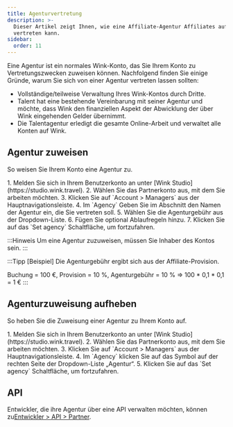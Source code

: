 ```yaml
---
title: Agenturvertretung
description: >-
  Dieser Artikel zeigt Ihnen, wie eine Affiliate-Agentur Affiliates auf Wink
  vertreten kann.
sidebar:
  order: 11
---
```


Eine Agentur ist ein normales Wink-Konto, das Sie Ihrem Konto zu Vertretungszwecken zuweisen können. Nachfolgend finden Sie einige Gründe, warum Sie sich von einer Agentur vertreten lassen sollten:

* Vollständige/teilweise Verwaltung Ihres Wink-Kontos durch Dritte.
* Talent hat eine bestehende Vereinbarung mit seiner Agentur und möchte, dass Wink den finanziellen Aspekt der Abwicklung der über Wink eingehenden Gelder übernimmt.
* Die Talentagentur erledigt die gesamte Online-Arbeit und verwaltet alle Konten auf Wink.

## Agentur zuweisen

So weisen Sie Ihrem Konto eine Agentur zu.

<Steps>
  1. Melden Sie sich in Ihrem Benutzerkonto an unter [Wink Studio](https://studio.wink.travel).
  2. Wählen Sie das Partnerkonto aus, mit dem Sie arbeiten möchten.
  3. Klicken Sie auf `Account > Managers` aus der Hauptnavigationsleiste.
  4. Im `Agency` Geben Sie im Abschnitt den Namen der Agentur ein, die Sie vertreten soll.
  5. Wählen Sie die Agenturgebühr aus der Dropdown-Liste.
  6. Fügen Sie optional Ablaufregeln hinzu.
  7. Klicken Sie auf das `Set agency` Schaltfläche, um fortzufahren.
</Steps>


:::Hinweis
Um eine Agentur zuzuweisen, müssen Sie Inhaber des Kontos sein.
:::

:::Tipp \[Beispiel]
Die Agenturgebühr ergibt sich aus der Affiliate-Provision.

Buchung = 100 €, Provision = 10 %, Agenturgebühr = 10 % => 100 \* 0,1 \* 0,1 = 1 €
:::

## Agenturzuweisung aufheben

So heben Sie die Zuweisung einer Agentur zu Ihrem Konto auf.

<Steps>
  1. Melden Sie sich in Ihrem Benutzerkonto an unter [Wink Studio](https://studio.wink.travel).
  2. Wählen Sie das Partnerkonto aus, mit dem Sie arbeiten möchten.
  3. Klicken Sie auf `Account > Managers` aus der Hauptnavigationsleiste.
  4. Im `Agency` klicken Sie auf das <Badge text="x" variant="danger" size="small" /> Symbol auf der rechten Seite der Dropdown-Liste „Agentur“.
  5. Klicken Sie auf das `Set agency` Schaltfläche, um fortzufahren.
</Steps>


## API

Entwickler, die ihre Agentur über eine API verwalten möchten, können zu[Entwickler > API > Partner](/developers/apis/#affiliate-api).

